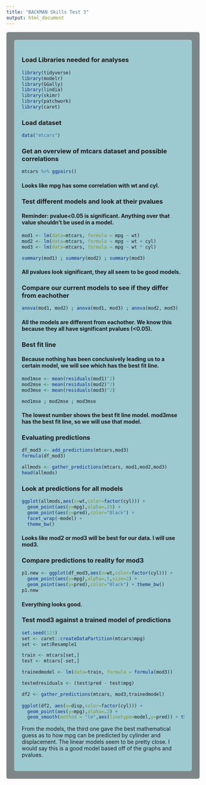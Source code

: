 ```yaml
---
title: "BACKMAN Skills Test 3"
output: html_document
---
```

<style type="text/css">
.main-container {
  max-width: 1800px;
  margin-left: auto;
  margin-right: auto;
}
</style>

<style>
div.gray { background-color:#7e8687; border-radius: 5px; padding: 20px;}
</style>
<div class = "gray">



<style>
div.blue { background-color:#9dc9d1; border-radius: 5px; padding: 20px;}
</style>
<div class = "blue">

### **Load Libraries needed for analyses**

```r
library(tidyverse)
library(modelr)
library(GGally)
library(lindia)
library(skimr)
library(patchwork)
library(caret)
```

### **Load dataset**

```r
data("mtcars")
```

### **Get an overview of mtcars dataset and possible correlations**

```r
mtcars %>% ggpairs()
```

#### Looks like mpg has some correlation with wt and cyl.

### **Test different models and look at their pvalues**
#### Reminder: pvalue<0.05 is significant. Anything over that value shouldn't be used in a model.

```r
mod1 <- lm(data=mtcars, formula = mpg ~ wt)
mod2 <- lm(data=mtcars, formula = mpg ~ wt + cyl)
mod3 <- lm(data=mtcars, formula = mpg ~ wt * cyl)
```
```r
summary(mod1) ; summary(mod2) ; summary(mod3)
```

#### All pvalues look significant, they all seem to be good models.

### **Compare our current models to see if they differ from eachother**

```r
anova(mod1, mod2) ; anova(mod1, mod3) ; anova(mod2, mod3)
```

#### All the models are different from eachother.  We know this because they all have significant pvalues (<0.05).

### **Best fit line**
#### Because nothing has been conclusively leading us to a certain model, we will see which has the best fit line.

```r
mod1mse <- mean(residuals(mod1)^2)
mod2mse <- mean(residuals(mod2)^2)
mod3mse <- mean(residuals(mod3)^2)

mod1mse ; mod2mse ; mod3mse
```

#### The lowest number shows the best fit line model.  mod3mse has the best fit line, so we will use that model.

### **Evaluating predictions**

```r
df_mod3 <- add_predictions(mtcars,mod3) 
formula(df_mod3)
```
```r
allmods <- gather_predictions(mtcars, mod1,mod2,mod3) 
head(allmods)
```

### **Look at predictions for all models**

```r
ggplot(allmods,aes(x=wt,color=factor(cyl))) +
  geom_point(aes(y=mpg),alpha=.25) +
  geom_point(aes(y=pred),color="Black") +
  facet_wrap(~model) +
  theme_bw()
```

#### Looks like mod2 or mod3 will be best for our data.  I will use mod3. 

### **Compare predictions to reality for mod3**

```r
p1.new <- ggplot(df_mod3,aes(x=wt,color=factor(cyl))) +
  geom_point(aes(y=mpg),alpha=.5,size=2) +
  geom_point(aes(y=pred),color="Black") + theme_bw()
p1.new
```

#### Everything looks good.  

### **Test mod3 against a trained model of predictions**

```r

set.seed(123)
set <- caret::createDataPartition(mtcars$mpg)
set <- set$Resample1

train <- mtcars[set,]
test <- mtcars[-set,]

trainedmodel <- lm(data=train, formula = formula(mod3))

testedresiduals <- (test$pred - test$mpg)

df2 <- gather_predictions(mtcars, mod3,trainedmodel)
  
ggplot(df2, aes(x=disp,color=factor(cyl))) +
  geom_point(aes(y=mpg),alpha=.2) +
  geom_smooth(method = "lm",aes(linetype=model,y=pred)) + theme_bw()

```

From the models, the third one gave the best mathematical guess as to how mpg can be predicted by cylinder and displacement. The linear models seem to be pretty close.  I would say this is a good model based off of the graphs and pvalues.  
